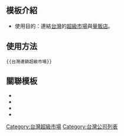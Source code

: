 <noinclude>{{template doc page viewed directly}}</noinclude>

== 模板介紹 ==
*使用目的：連結[[台灣]]的[[超級市場]]與[[量販店]]。

== 使用方法 ==
<pre>{{台灣連鎖超級市場}}</pre>

== 關聯模板 ==
*{{tl|Taiwan Professional shops}}
*{{tl|Taiwan Shopping Market}}
*{{tl|台灣百貨公司}}
*{{tl|台灣購物中心}}

<includeonly>

[[Category:台灣超級市場]]
[[Category:台灣公司列表]]

</includeonly>